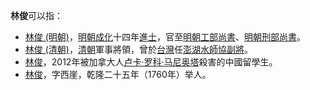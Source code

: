 '''林俊'''可以指：
* [[林俊_(明朝)|林俊 (明朝)]]，[[明朝|明朝]][[成化|成化]]十四年[[進士|進士]]，官至[[明朝工部尚書|明朝工部尚書]]、[[明朝刑部尚書|明朝刑部尚書]]。
* [[林俊_(清朝)|林俊 (清朝)]]，[[清朝|清朝]]軍事將領，曾於[[台灣|台灣]]任[[澎湖水師協|澎湖水師協]][[副將|副將]]。
* [[林俊遇害案#受害者身份确认|林俊]]，2012年被加拿大人[[卢卡·罗科·马尼奥塔|卢卡·罗科·马尼奥塔]]殺害的中國留學生。
* [[林西崖|林俊]]，字西崖，乾隆二十五年（1760年）举人。

{{disambig|J俊|cat=二字林姓人名消歧义}}